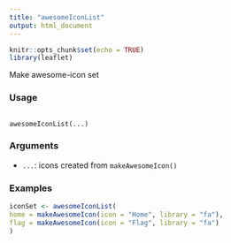 ```yaml
---
title: "awesomeIconList"
output: html_document
---
```


```r
knitr::opts_chunk$set(echo = TRUE)
library(leaflet)
```
Make awesome-icon set


### Usage
<pre><code>
awesomeIconList(...)
</code></pre>


### Arguments
* ``...``: icons created from ``makeAwesomeIcon()``

### Examples

```r
iconSet <- awesomeIconList(
home = makeAwesomeIcon(icon = "Home", library = "fa"),
flag = makeAwesomeIcon(icon = "Flag", library = "fa")
)
````
